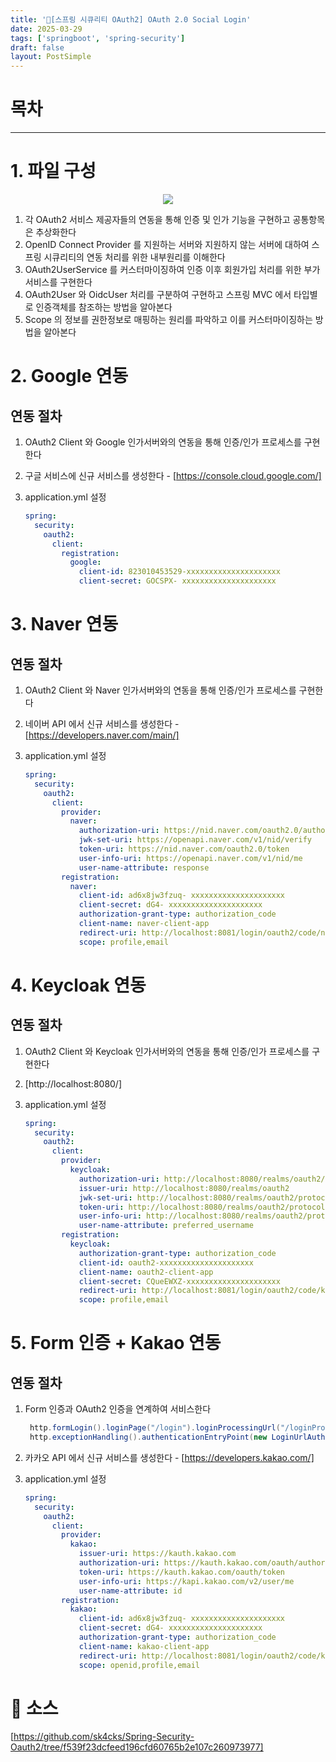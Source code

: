 ```yaml
---
title: '🔅[스프링 시큐리티 OAuth2] OAuth 2.0 Social Login'
date: 2025-03-29
tags: ['springboot', 'spring-security']
draft: false
layout: PostSimple
---
```


# 목차

<TOCInline toc={props.toc} exclude="목차"/>

---

# 1. 파일 구성

<p align="center"><img src={`${process.env.BASE_PATH}/static/images/springBoot/image00000001.png`} /></p>

1.  각 OAuth2 서비스 제공자들의 연동을 통해 인증 및 인가 기능을 구현하고 공통항목은 추상화한다
2.  OpenID Connect Provider 를 지원하는 서버와 지원하지 않는 서버에 대하여 스프링 시큐리티의 연동 처리를 위한 내부원리를 이해한다
3.  OAuth2UserService 를 커스터마이징하여 인증 이후 회원가입 처리를 위한 부가 서비스를 구현한다
4.  OAuth2User 와 OidcUser 처리를 구분하여 구현하고 스프링 MVC 에서 타입별로 인증객체를 참조하는 방법을 알아본다
5.  Scope 의 정보를 권한정보로 매핑하는 원리를 파악하고 이를 커스터마이징하는 방법을 알아본다

# 2. Google 연동

## 연동 절차

1. OAuth2 Client 와 Google 인가서버와의 연동을 통해 인증/인가 프로세스를 구현한다
2. 구글 서비스에 신규 서비스를 생성한다 - [https://console.cloud.google.com/]
3. application.yml 설정

   ```yaml
   spring:
     security:
       oauth2:
         client:
           registration:
             google:
               client-id: 823010453529-xxxxxxxxxxxxxxxxxxxxx
               client-secret: GOCSPX- xxxxxxxxxxxxxxxxxxxxx
   ```

# 3. Naver 연동

## 연동 절차

1. OAuth2 Client 와 Naver 인가서버와의 연동을 통해 인증/인가 프로세스를 구현한다
2. 네이버 API 에서 신규 서비스를 생성한다 - [https://developers.naver.com/main/]
3. application.yml 설정

   ```yaml
   spring:
     security:
       oauth2:
         client:
           provider:
             naver:
               authorization-uri: https://nid.naver.com/oauth2.0/authorize
               jwk-set-uri: https://openapi.naver.com/v1/nid/verify
               token-uri: https://nid.naver.com/oauth2.0/token
               user-info-uri: https://openapi.naver.com/v1/nid/me
               user-name-attribute: response
           registration:
             naver:
               client-id: ad6x8jw3fzuq- xxxxxxxxxxxxxxxxxxxxx
               client-secret: dG4- xxxxxxxxxxxxxxxxxxxxx
               authorization-grant-type: authorization_code
               client-name: naver-client-app
               redirect-uri: http://localhost:8081/login/oauth2/code/naver
               scope: profile,email
   ```

# 4. Keycloak 연동

## 연동 절차

1. OAuth2 Client 와 Keycloak 인가서버와의 연동을 통해 인증/인가 프로세스를 구현한다
2. [http://localhost:8080/]
3. application.yml 설정

   ```yaml
   spring:
     security:
       oauth2:
         client:
           provider:
             keycloak:
               authorization-uri: http://localhost:8080/realms/oauth2/protocol/openid-connect/auth
               issuer-uri: http://localhost:8080/realms/oauth2
               jwk-set-uri: http://localhost:8080/realms/oauth2/protocol/openid-connect/certs
               token-uri: http://localhost:8080/realms/oauth2/protocol/openid-connect/token
               user-info-uri: http://localhost:8080/realms/oauth2/protocol/openid-connect/userinfo
               user-name-attribute: preferred_username
           registration:
             keycloak:
               authorization-grant-type: authorization_code
               client-id: oauth2-xxxxxxxxxxxxxxxxxxxxx
               client-name: oauth2-client-app
               client-secret: CQueEWXZ-xxxxxxxxxxxxxxxxxxxxx
               redirect-uri: http://localhost:8081/login/oauth2/code/keycloak
               scope: profile,email
   ```

# 5. Form 인증 + Kakao 연동

## 연동 절차

1. Form 인증과 OAuth2 인증을 연계하여 서비스한다

   ```java
    http.formLogin().loginPage("/login").loginProcessingUrl("/loginProc").defaultSuccessUrl("/").permitAll();
    http.exceptionHandling().authenticationEntryPoint(new LoginUrlAuthenticationEntryPoint("/login"));
   ```

2. 카카오 API 에서 신규 서비스를 생성한다 - [https://developers.kakao.com/]
3. application.yml 설정
   ```yaml
   spring:
     security:
       oauth2:
         client:
           provider:
             kakao:
               issuer-uri: https://kauth.kakao.com
               authorization-uri: https://kauth.kakao.com/oauth/authorize
               token-uri: https://kauth.kakao.com/oauth/token
               user-info-uri: https://kapi.kakao.com/v2/user/me
               user-name-attribute: id
           registration:
             kakao:
               client-id: ad6x8jw3fzuq- xxxxxxxxxxxxxxxxxxxxx
               client-secret: dG4- xxxxxxxxxxxxxxxxxxxxx
               authorization-grant-type: authorization_code
               client-name: kakao-client-app
               redirect-uri: http://localhost:8081/login/oauth2/code/kakao
               scope: openid,profile,email
   ```

# 📖 소스

[https://github.com/sk4cks/Spring-Security-Oauth2/tree/f539f23dcfeed196cfd60765b2e107c260973977]
